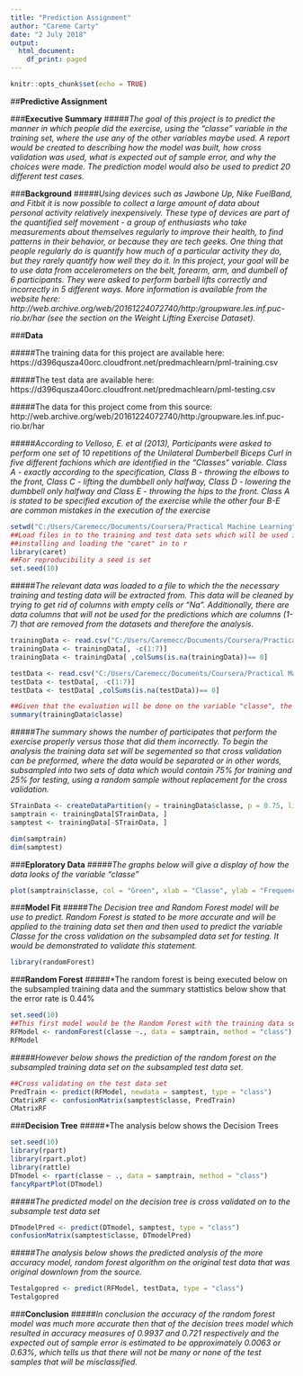 ```yaml
---
title: "Prediction Assignment"
author: "Careme Carty"
date: "2 July 2018"
output:
  html_document:
    df_print: paged
---
```


```r
knitr::opts_chunk$set(echo = TRUE)
```
##**Predictive Assignment**

###**Executive Summary**
#####*The goal of this project is to predict the manner in which people did the exercise, using the "classe" variable in the training set, where the use any of the other variables maybe used. A report would be created to describing how the model was built, how cross validation was used, what is expected out of sample error, and why the choices were made. The prediction model would also be used to predict 20 different test cases.*


###**Background**
#####*Using devices such as Jawbone Up, Nike FuelBand, and Fitbit it is now possible to collect a large amount of data about personal activity relatively inexpensively. These type of devices are part of the quantified self movement - a group of enthusiasts who take measurements about themselves regularly to improve their health, to find patterns in their behavior, or because they are tech geeks. One thing that people regularly do is quantify how much of a particular activity they do, but they rarely quantify how well they do it. In this project, your goal will be to use data from accelerometers on the belt, forearm, arm, and dumbell of 6 participants. They were asked to perform barbell lifts correctly and incorrectly in 5 different ways. More information is available from the website here: http://web.archive.org/web/20161224072740/http:/groupware.les.inf.puc-rio.br/har (see the section on the Weight Lifting Exercise Dataset).*

###**Data**

#####The training data for this project are available here: https://d396qusza40orc.cloudfront.net/predmachlearn/pml-training.csv

#####The test data are available here: https://d396qusza40orc.cloudfront.net/predmachlearn/pml-testing.csv

#####The data for this project come from this source: http://web.archive.org/web/20161224072740/http:/groupware.les.inf.puc-rio.br/har


#####*According to Velloso, E. et al (2013), Participants were asked to perform one set of 10 repetitions of the Unilateral Dumberbell Biceps Curl in five different fachions which are identified in the "Classes" variable. Class A - exactly according to the specification, Class B - throwing the elbows to the front, Class C - lifting the dumbbell only halfway, Class D - lowering the dumbbell only halfway and Class E - throwing the hips to the front. Class A is stated to be specified excution of the exercise while the other four B-E are common mistakes in the execution of the exercise*

```r
setwd("C:/Users/Caremecc/Documents/Coursera/Practical Machine Learning")
##Load files in to the training and test data sets which will be used in R
##installing and loading the "caret" in to r
library(caret)
##For reproducibility a seed is set
set.seed(10)
```

#####*The relevant data was loaded to a file to which the the necessary training and testing data will be extracted from. This data will be cleaned by trying to get rid of columns with empty cells or "Na". Additionally, there are data columns that will not be used for the predictions which are columns (1-7) that are removed from the datasets and therefore the analysis.*

```r
trainingData <- read.csv("C:/Users/Caremecc/Documents/Coursera/Practical Machine Learning/pml-training.csv", na.strings = c("NA", "DIV/0!",""))
trainingData <- trainingData[, -c(1:7)]
trainingData <- trainingData[ ,colSums(is.na(trainingData))== 0]

testData <- read.csv("C:/Users/Caremecc/Documents/Coursera/Practical Machine Learning/pml-testing.csv", na.strings = c("NA", "DIV/0!",""))
testData <- testData[, -c(1:7)]
testData <- testData[ ,colSums(is.na(testData))== 0]
```

```r
##Given that the evaluation will be done on the variable "classe", the summary can be provided
summary(trainingData$classe)
```

#####*The summary shows the number of participates that perform the exercise properly versus those that did them incorrectly. To begin the analysis the training data set will be segemented so that cross validation can be preformed, where the data would be separated or in other words, subsampled into two sets of data which would contain 75% for training and 25% for testing, using a random sample without replacement for the cross validation.*

```r
STrainData <- createDataPartition(y = trainingData$classe, p = 0.75, list = FALSE)
samptrain <- trainingData[STrainData, ]
samptest <- trainingData[-STrainData, ]

dim(samptrain)
dim(samptest)
```

###**Eploratory Data**
#####*The graphs below will give a display of how the data looks of the variable "classe"*

```r
plot(samptrain$classe, col = "Green", xlab = "Classe", ylab = "Frequency", main = "Bar Graph of the Train set data of participants")
```

###**Model Fit**
#####*The Decision tree and Random Forest model will be use to predict. Random Forest is stated to be more accurate and will be applied to the training data set then and then used to predict the variable Classe for the cross validation on the subsampled data set for testing. It would be demonstrated to validate this statement.*

```r
library(randomForest)
```

###**Random Forest**
#####*The random forest is being executed below on the subsampled training data and the summary stattistics below show that the error rate is 0.44% 
```r
set.seed(10)
##This first model would be the Random Forest with the training data set.
RFModel <- randomForest(classe ~., data = samptrain, method = "class")
RFModel
```

#####*However below shows the prediction of the random forest on the subsampled training data set on the subsampled test data set.*
```r
##Cross validating on the test data set
PredTrain <- predict(RFModel, newdata = samptest, type = "class")
CMatrixRF <- confusionMatrix(samptest$classe, PredTrain)
CMatrixRF
```

###**Decision Tree**
#####*The analysis below shows the Decision Trees 
```r
set.seed(10)
library(rpart)
library(rpart.plot)
library(rattle)
DTmodel <- rpart(classe ~ ., data = samptrain, method = "class")
fancyRpartPlot(DTmodel)
```

#####*The predicted model on the decision tree is cross validated on to the subsample test data set*
```r
DTmodelPred <- predict(DTmodel, samptest, type = "class")
confusionMatrix(samptest$classe, DTmodelPred)
```

#####*The analysis below shows the predicted analysis of the more accuracy model, random forest algorithm on the original test data that was original downlown from the source.*
```r
Testalgopred <- predict(RFModel, testData, type = "class")
Testalgopred
```

###**Conclusion**
#####*In conclusion the accuracy of the random forest model was much more accurate then that of the decision trees model which resulted in accuracy measures of 0.9937 and 0.721 respectively and the expected out of sample error is estimated to be approximately 0.0063 or 0.63%, which tells us that there will not be many or none of the test samples that will be misclassified.*


